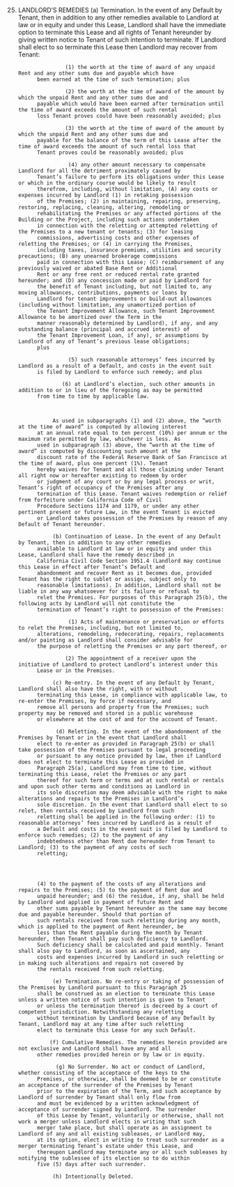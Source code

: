 25. LANDLORD’S REMEDIES
                   (a) Termination. In the event of any Default by Tenant, then in addition to any other remedies available to
              Landlord at law or in equity and under this Lease, Landlord shall have the immediate option to terminate this Lease
              and all rights of Tenant hereunder by giving written notice to Tenant of such intention to terminate. If Landlord shall
              elect to so terminate this Lease then Landlord may recover from Tenant:

                       (1) the worth at the time of award of any unpaid Rent and any other sums due and payable which have
              been earned at the time of such termination; plus

                       (2) the worth at the time of award of the amount by which the unpaid Rent and any other sums due and
              payable which would have been earned after termination until the time of award exceeds the amount of such rental
              loss Tenant proves could have been reasonably avoided; plus

                       (3) the worth at the time of award of the amount by which the unpaid Rent and any other sums due and
              payable for the balance of the term of this Lease after the time of award exceeds the amount of such rental loss that
              Tenant proves could be reasonably avoided; plus

                        (4) any other amount necessary to compensate Landlord for all the detriment proximately caused by
              Tenant’s failure to perform its obligations under this Lease or which in the ordinary course would be likely to result
              therefrom, including, without limitation, (A) any costs or expenses incurred by Landlord (1) in retaking possession
              of the Premises; (2) in maintaining, repairing, preserving, restoring, replacing, cleaning, altering, remodeling or
              rehabilitating the Premises or any affected portions of the Building or the Project, including such actions undertaken
              in connection with the reletting or attempted reletting of the Premises to a new tenant or tenants; (3) for leasing
              commissions, advertising costs and other expenses of reletting the Premises; or (4) in carrying the Premises,
              including taxes, insurance premiums, utilities and security precautions; (B) any unearned brokerage commissions
              paid in connection with this Lease; (C) reimbursement of any previously waived or abated Base Rent or Additional
              Rent or any free rent or reduced rental rate granted hereunder; and (D) any concession made or paid by Landlord for
              the benefit of Tenant including, but not limited to, any moving allowances, contributions, payments or loans by
              Landlord for tenant improvements or build-out allowances (including without limitation, any unamortized portion of
              the Tenant Improvement Allowance, such Tenant Improvement Allowance to be amortized over the Term in the
              manner reasonably determined by Landlord), if any, and any outstanding balance (principal and accrued interest) of
              the Tenant Improvement Loan, if any), or assumptions by Landlord of any of Tenant’s previous lease obligations;
              plus

                        (5) such reasonable attorneys’ fees incurred by Landlord as a result of a Default, and costs in the event suit
              is filed by Landlord to enforce such remedy; and plus

                      (6) at Landlord’s election, such other amounts in addition to or in lieu of the foregoing as may be permitted
              from time to time by applicable law.



                   As used in subparagraphs (1) and (2) above, the “worth at the time of award” is computed by allowing interest
              at an annual rate equal to ten percent (10%) per annum or the maximum rate permitted by law, whichever is less. As
              used in subparagraph (3) above, the “worth at the time of award” is computed by discounting such amount at the
              discount rate of the Federal Reserve Bank of San Francisco at the time of award, plus one percent (1%). Tenant
              hereby waives for Tenant and all those claiming under Tenant all right now or hereafter existing to redeem by order
              or judgment of any court or by any legal process or writ, Tenant’s right of occupancy of the Premises after any
              termination of this Lease. Tenant waives redemption or relief from forfeiture under California Code of Civil
              Procedure Sections 1174 and 1179, or under any other pertinent present or future Law, in the event Tenant is evicted
              or Landlord takes possession of the Premises by reason of any Default of Tenant hereunder.

                   (b) Continuation of Lease. In the event of any Default by Tenant, then in addition to any other remedies
              available to Landlord at law or in equity and under this Lease, Landlord shall have the remedy described in
              California Civil Code Section 1951.4 (Landlord may continue this Lease in effect after Tenant’s Default and
              abandonment and recover Rent as it becomes due, provided Tenant has the right to sublet or assign, subject only to
              reasonable limitations). In addition, Landlord shall not be liable in any way whatsoever for its failure or refusal to
              relet the Premises. For purposes of this Paragraph 25(b), the following acts by Landlord will not constitute the
              termination of Tenant’s right to possession of the Premises:

                        (1) Acts of maintenance or preservation or efforts to relet the Premises, including, but not limited to,
              alterations, remodeling, redecorating, repairs, replacements and/or painting as Landlord shall consider advisable for
              the purpose of reletting the Premises or any part thereof, or

                       (2) The appointment of a receiver upon the initiative of Landlord to protect Landlord’s interest under this
              Lease or in the Premises.

                   (c) Re-entry. In the event of any Default by Tenant, Landlord shall also have the right, with or without
              terminating this Lease, in compliance with applicable law, to re-enter the Premises, by force if necessary, and
              remove all persons and property from the Premises; such property may be removed and stored in a public warehouse
              or elsewhere at the cost of and for the account of Tenant.

                    (d) Reletting. In the event of the abandonment of the Premises by Tenant or in the event that Landlord shall
              elect to re-enter as provided in Paragraph 25(b) or shall take possession of the Premises pursuant to legal proceeding
              or pursuant to any notice provided by law, then if Landlord does not elect to terminate this Lease as provided in
              Paragraph 25(a), Landlord may from time to time, without terminating this Lease, relet the Premises or any part
              thereof for such term or terms and at such rental or rentals and upon such other terms and conditions as Landlord in
              its sole discretion may deem advisable with the right to make alterations and repairs to the Premises in Landlord’s
              sole discretion. In the event that Landlord shall elect to so relet, then rentals received by Landlord from such
              reletting shall be applied in the following order: (1) to reasonable attorneys’ fees incurred by Landlord as a result of
              a Default and costs in the event suit is filed by Landlord to enforce such remedies; (2) to the payment of any
              indebtedness other than Rent due hereunder from Tenant to Landlord; (3) to the payment of any costs of such
              reletting;




              (4) to the payment of the costs of any alterations and repairs to the Premises; (5) to the payment of Rent due and
              unpaid hereunder; and (6) the residue, if any, shall be held by Landlord and applied in payment of future Rent and
              other sums payable by Tenant hereunder as the same may become due and payable hereunder. Should that portion of
              such rentals received from such reletting during any month, which is applied to the payment of Rent hereunder, be
              less than the Rent payable during the month by Tenant hereunder, then Tenant shall pay such deficiency to Landlord.
              Such deficiency shall be calculated and paid monthly. Tenant shall also pay to Landlord, as soon as ascertained, any
              costs and expenses incurred by Landlord in such reletting or in making such alterations and repairs not covered by
              the rentals received from such reletting.

                   (e) Termination. No re-entry or taking of possession of the Premises by Landlord pursuant to this Paragraph 25
              shall be construed as an election to terminate this Lease unless a written notice of such intention is given to Tenant
              or unless the termination thereof is decreed by a court of competent jurisdiction. Notwithstanding any reletting
              without termination by Landlord because of any Default by Tenant, Landlord may at any time after such reletting
              elect to terminate this Lease for any such Default.

                  (f) Cumulative Remedies. The remedies herein provided are not exclusive and Landlord shall have any and all
              other remedies provided herein or by law or in equity.

                    (g) No Surrender. No act or conduct of Landlord, whether consisting of the acceptance of the keys to the
              Premises, or otherwise, shall be deemed to be or constitute an acceptance of the surrender of the Premises by Tenant
              prior to the expiration of the Term, and such acceptance by Landlord of surrender by Tenant shall only flow from
              and must be evidenced by a written acknowledgment of acceptance of surrender signed by Landlord. The surrender
              of this Lease by Tenant, voluntarily or otherwise, shall not work a merger unless Landlord elects in writing that such
              merger take place, but shall operate as an assignment to Landlord of any and all existing subleases, or Landlord may,
              at its option, elect in writing to treat such surrender as a merger terminating Tenant’s estate under this Lease, and
              thereupon Landlord may terminate any or all such subleases by notifying the sublessee of its election so to do within
              five (5) days after such surrender.

                   (h) Intentionally Deleted.
